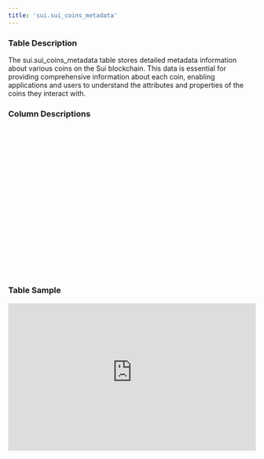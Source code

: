 ```yaml
---
title: 'sui.sui_coins_metadata'
---
```


### Table Description
The sui.sui_coins_metadata table stores detailed metadata information about various coins on the Sui blockchain. This data is essential for providing comprehensive information about each coin, enabling applications and users to understand the attributes and properties of the coins they interact with.
### Column Descriptions

<div>
    <iframe
        src="merlin.:3000/columns/sui.sui_coins_metadata"
        width="100%"
        height="300px"
        frameBorder="0"
        scrolling="no"
    ></iframe>
</div>

### Table Sample

<div>
    <iframe
        src="https://doc-embed-app.chainbasehq.com/data/sui.sui_coins_metadata"
        width="100%"
        height="300px"
        frameBorder="0"
        scrolling="no"
    ></iframe>
</div>